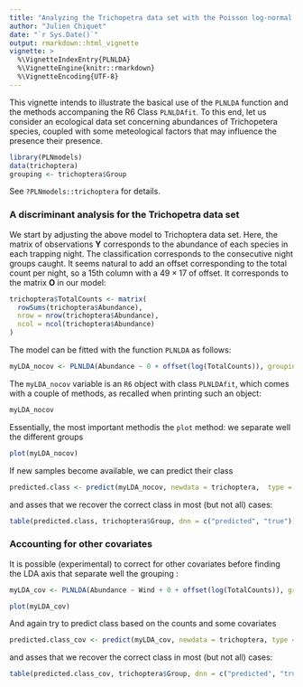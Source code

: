 ```yaml
---
title: "Analyzing the Trichopetra data set with the Poisson log-normal LDA model"
author: "Julien Chiquet"
date: "`r Sys.Date()`"
output: rmarkdown::html_vignette
vignette: >
  %\VignetteIndexEntry{PLNLDA}
  %\VignetteEngine{knitr::rmarkdown}
  %\VignetteEncoding{UTF-8}
---
```


This vignette intends to illustrate the basical use of the `PLNLDA` function and the methods accompaning the R6 Class `PLNLDAfit`. To this end, let us consider an ecological data set concerning abundances of Trichopetera species, coupled with some meteological factors that may influence the presence their presence.

```r
library(PLNmodels)
data(trichoptera)
grouping <- trichoptera$Group
```

See `?PLNmodels::trichoptera` for details. 

### A discriminant analysis for the Trichopetra data set

We start by adjusting the above model to Trichoptera data set. Here, the matrix of observations $\mathbf{Y}$ corresponds to the abundance of each species in each trapping night. The classification corresponds to the consecutive night groups caught.  It seems natural to add an offset corresponding to the total count per night, so a 15th column with a $49 \times 17$ of offset. It corresponds to the matrix $\mathbf{O}$ in our model: 
```r
trichoptera$TotalCounts <- matrix(
  rowSums(trichoptera$Abundance),
  nrow = nrow(trichoptera$Abundance),
  ncol = ncol(trichoptera$Abundance)
)
```

The model can be fitted with the function `PLNLDA` as follows:

```r
myLDA_nocov <- PLNLDA(Abundance ~ 0 + offset(log(TotalCounts)), grouping = grouping, data = trichoptera)
```

The `myLDA_nocov` variable is an `R6` object with class `PLNLDAfit`, which comes with a couple of methods, as recalled when printing such an object:

```r
myLDA_nocov
```

Essentially, the most important methodis the `plot` method: we separate well the different groups
```r
plot(myLDA_nocov)
```

If new samples become available, we can predict their class
```r
predicted.class <- predict(myLDA_nocov, newdata = trichoptera,  type = "response")
```
and asses that we recover the correct class in most (but not all) cases:
```r
table(predicted.class, trichoptera$Group, dnn = c("predicted", "true"))
```



### Accounting for other covariates 

It is possible (experimental) to correct for other covariates before finding the LDA axis that separate well the grouping :
```r
myLDA_cov <- PLNLDA(Abundance ~ Wind + 0 + offset(log(TotalCounts)), grouping = grouping, data = trichoptera)
```

```r
plot(myLDA_cov)
```

And again try to predict class based on the counts and some covariates
```r
predicted.class_cov <- predict(myLDA_cov, newdata = trichoptera, type = "response")
```
and asses that we recover the correct class in most (but not all) cases:
```r
table(predicted.class_cov, trichoptera$Group, dnn = c("predicted", "true"))
```
